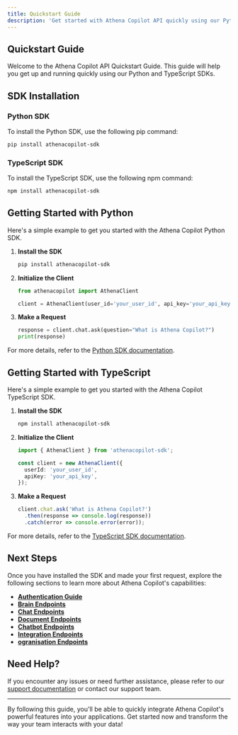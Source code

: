 ```yaml
---
title: Quickstart Guide
description: 'Get started with Athena Copilot API quickly using our Python and TypeScript SDKs.'
---
```


## Quickstart Guide

Welcome to the Athena Copilot API Quickstart Guide. This guide will help you get up and running quickly using our Python and TypeScript SDKs.

## SDK Installation

### Python SDK

To install the Python SDK, use the following pip command:

```bash
pip install athenacopilot-sdk
```

### TypeScript SDK

To install the TypeScript SDK, use the following npm command:

```bash
npm install athenacopilot-sdk
```

## Getting Started with Python

Here's a simple example to get you started with the Athena Copilot Python SDK.

1. **Install the SDK**

   ```bash
   pip install athenacopilot-sdk
   ```

2. **Initialize the Client**

   ```python
   from athenacopilot import AthenaClient

   client = AthenaClient(user_id='your_user_id', api_key='your_api_key')
   ```

3. **Make a Request**

   ```python
   response = client.chat.ask(question="What is Athena Copilot?")
   print(response)
   ```

For more details, refer to the [Python SDK documentation](https://github.com/athenacopilot/athenacopilot-python).

## Getting Started with TypeScript

Here's a simple example to get you started with the Athena Copilot TypeScript SDK.

1. **Install the SDK**

   ```bash
   npm install athenacopilot-sdk
   ```

2. **Initialize the Client**

   ```typescript
   import { AthenaClient } from 'athenacopilot-sdk';

   const client = new AthenaClient({
     userId: 'your_user_id',
     apiKey: 'your_api_key',
   });
   ```

3. **Make a Request**

   ```typescript
   client.chat.ask('What is Athena Copilot?')
     .then(response => console.log(response))
     .catch(error => console.error(error));
   ```

For more details, refer to the [TypeScript SDK documentation](https://github.com/athenacopilot/athenacopilot-typescript).

## Next Steps

Once you have installed the SDK and made your first request, explore the following sections to learn more about Athena Copilot's capabilities:

- **[Authentication Guide](/Authentication)**
- **[Brain Endpoints](/brain)**
- **[Chat Endpoints](/chat)**
- **[Document Endpoints](/document)**
- **[Chatbot Endpoints](/chatbot)**
- **[Integration Endpoints](/integration)**
- **[ogranisation Endpoints](/ogranisation)**

## Need Help?

If you encounter any issues or need further assistance, please refer to our [support documentation](#) or contact our support team.

---

By following this guide, you'll be able to quickly integrate Athena Copilot's powerful features into your applications. Get started now and transform the way your team interacts with your data!